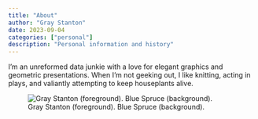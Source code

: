 ```yaml
---
title: "About"
author: "Gray Stanton"
date: 2023-09-04
categories: ["personal"]
description: "Personal information and history"
---
```





I'm an unreformed data junkie with a love for elegant graphics and geometric presentations. When I'm not geeking out, I like knitting, 
acting in plays, and valiantly attempting to keep houseplants alive.

![Gray Stanton (foreground). Blue Spruce (background).](/images/Agraygood4_crop.JPG)

